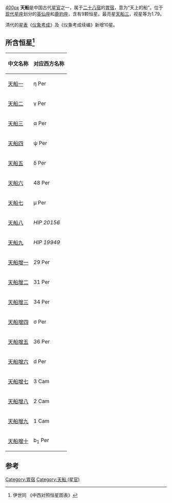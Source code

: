 [[文件:天船.png|400px]]
'''天船'''是中国古代[[星官|星官]]之一，属于[[二十八宿|二十八宿]]的[[胃宿|胃宿]]，意为“天上的船”。位于[[星座|现代星座]]划分的[[英仙座|英仙座]]和[[鹿豹座|鹿豹座]]，含有9颗恒星。最亮星[[天船三|天船三]]，视星等为1.79。

清代的[[星表|星表]]《[[仪象考成|仪象考成]]》及《仪象考成续编》新增10星。

==所含恒星<ref>伊世同 《中西对照恒星图表》</ref>==
{| class="wikitable" align="center" style="text-align:center; width:60%"
|-
! 中文名称 !! 对应西方名称 
|-
|[[天船一|天船一]] || η Per
|-
|[[天船二|天船二]] || γ Per
|-
|[[天船三|天船三]] || α Per
|-
|[[天船四|天船四]] || ψ Per
|-
|[[天船五|天船五]] || δ Per
|-
|[[天船六|天船六]] || 48 Per
|-
|[[天船七|天船七]] || μ Per
|-
|[[天船八|天船八]] || ''HIP 20156''
|-
|[[天船九|天船九]] || ''HIP 19949''
|-
|[[天船增一|天船增一]] || 29 Per
|-
|[[天船增二|天船增二]] || 31 Per
|-
|[[天船增三|天船增三]] || 34 Per
|-
|[[天船增四|天船增四]] || σ Per
|-
|[[天船增五|天船增五]] || 36 Per
|-
|[[天船增六|天船增六]] || d Per
|-
|[[天船增七|天船增七]] || 3 Cam
|-
|[[天船增八|天船增八]] || 2 Cam
|-
|[[天船增九|天船增九]] || 1 Cam
|-
|[[天船增十|天船增十]] || b<sub>1</sub> Per
|}

==参考==
{{reflist}}
{{中国古代星官-西方}}
[[Category:胃宿|Category:胃宿]]
[[Category:天船_(星官)|Category:天船 (星官)]]